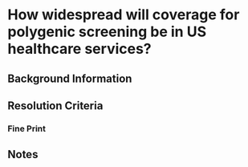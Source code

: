 
# How widespread will coverage for polygenic screening be in US healthcare services?

## Background Information

## Resolution Criteria

### Fine Print

## Notes

